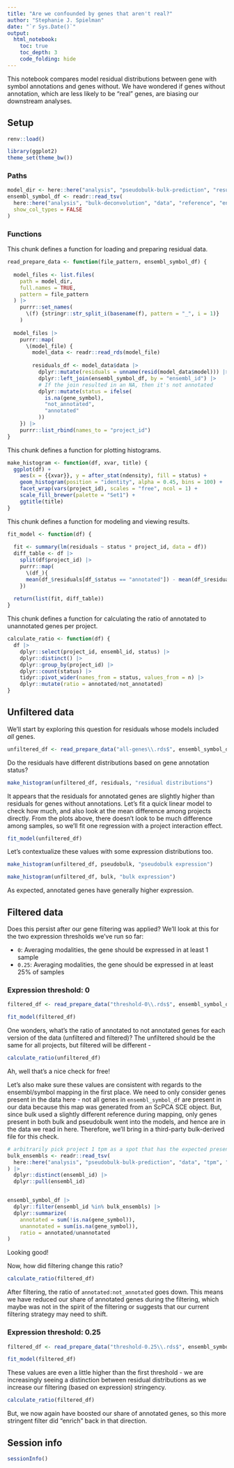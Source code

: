 ```yaml
---
title: "Are we confounded by genes that aren't real?"
author: "Stephanie J. Spielman"
date: "`r Sys.Date()`"
output:
  html_notebook:
    toc: true
    toc_depth: 3
    code_folding: hide
---
```


This notebook compares model residual distributions between gene with symbol annotations and genes without. 
We have wondered if genes without annotation, which are less likely to be "real" genes, are biasing our downstream analyses.


## Setup


```r
renv::load()

library(ggplot2)
theme_set(theme_bw())
```

### Paths

```r
model_dir <- here::here("analysis", "pseudobulk-bulk-prediction", "results", "models")
ensembl_symbol_df <- readr::read_tsv(
  here::here("analysis", "bulk-deconvolution", "data", "reference", "ensembl_symbol.tsv"), 
  show_col_types = FALSE
)
```

### Functions

This chunk defines a function for loading and preparing residual data.
```r
read_prepare_data <- function(file_pattern, ensembl_symbol_df) {
  
  model_files <- list.files(
    path = model_dir,
    full.names = TRUE,
    pattern = file_pattern
  ) |>
    purrr::set_names(
      \(f) {stringr::str_split_i(basename(f), pattern = "_", i = 1)}
    )
  
  model_files |>
    purrr::map(
      \(model_file) {
        model_data <- readr::read_rds(model_file)
        
        residuals_df <- model_data$data |> 
          dplyr::mutate(residuals = unname(resid(model_data$model))) |> 
          dplyr::left_join(ensembl_symbol_df, by = "ensembl_id") |>
          # If the join resulted in an NA, then it's not annotated
          dplyr::mutate(status = ifelse(
            is.na(gene_symbol), 
            "not_annotated", 
            "annotated"
          ))
    }) |>
    purrr::list_rbind(names_to = "project_id")
}
```

This chunk defines a function for plotting histograms.
```r
make_histogram <- function(df, xvar, title) {
  ggplot(df) +
    aes(x = {{xvar}}, y = after_stat(ndensity), fill = status) + 
    geom_histogram(position = "identity", alpha = 0.45, bins = 100) +
    facet_wrap(vars(project_id), scales = "free", ncol = 1) +
    scale_fill_brewer(palette = "Set1") +
    ggtitle(title)  
}
```

This chunk defines a function for modeling and viewing results.
```r
fit_model <- function(df) {
    
  fit <- summary(lm(residuals ~ status * project_id, data = df))
  diff_table <- df |>
    split(df$project_id) |>
    purrr::map(
      \(df_){
      mean(df_$residuals[df_$status == "annotated"]) - mean(df_$residuals[df_$status == "not_annotated"])
    })
  
  return(list(fit, diff_table))
}
```

This chunk defines a function for calculating the ratio of annotated to unannotated genes per project.
```r
calculate_ratio <- function(df) {
  df |>
    dplyr::select(project_id, ensembl_id, status) |>
    dplyr::distinct() |>
    dplyr::group_by(project_id) |>
    dplyr::count(status) |>
    tidyr::pivot_wider(names_from = status, values_from = n) |>
    dplyr::mutate(ratio = annotated/not_annotated)  
}
```

## Unfiltered data 

We'll start by exploring this question for residuals whose models included _all_ genes.


```r
unfiltered_df <- read_prepare_data("all-genes\\.rds$", ensembl_symbol_df) 
```


Do the residuals have different distributions based on gene annotation status?

```r
make_histogram(unfiltered_df, residuals, "residual distributions")
```


It appears that the residuals for annotated genes are slightly higher than residuals for genes without annotations.
Let's fit a quick linear model to check how much, and also look at the mean difference among projects directly.
From the plots above, there doesn't look to be much difference among samples, so we'll fit one regression with a project interaction effect.


```r
fit_model(unfiltered_df)
```

Let's contextualize these values with some expression distributions too.

```r
make_histogram(unfiltered_df, pseudobulk, "pseudobulk expression")
```

```r
make_histogram(unfiltered_df, bulk, "bulk expression")
```

As expected, annotated genes have generally higher expression.


## Filtered data

Does this persist after our gene filtering was applied?
We'll look at this for the two expression thresholds we've run so far:

* `0`: Averaging modalities, the gene should be expressed in at least 1 sample
* `0.25`: Averaging modalities, the gene should be expressed in at least 25% of samples

### Expression threshold: 0


```r
filtered_df <- read_prepare_data("threshold-0\\.rds$", ensembl_symbol_df) 
```

```r
fit_model(filtered_df)
```


One wonders, what's the ratio of annotated to not annotated genes for each version of the data (unfiltered and filtered)?
The unfiltered should be the same for all projects, but filtered will be different -

```r
calculate_ratio(unfiltered_df)
```

Ah, well that's a nice check for free!

Let's also make sure these values are consistent with regards to the ensembl/symbol mapping in the first place.
We need to only consider genes present in the data here - not all genes in `ensembl_symbol_df` are present in our data because this map was generated from an ScPCA SCE object.
But, since bulk used a slightly different reference during mapping, only genes present in both bulk and pseudobulk went into the models, and hence are in the data we read in here. 
Therefore, we'll bring in a third-party bulk-derived file for this check.

```r
# arbitrarily pick project 1 tpm as a spot that has the expected present IDs
bulk_ensembls <- readr::read_tsv(
  here::here("analysis", "pseudobulk-bulk-prediction", "data", "tpm", "SCPCP000001_tpm.tsv")
) |>
  dplyr::distinct(ensembl_id) |>
  dplyr::pull(ensembl_id)


ensembl_symbol_df |>
  dplyr::filter(ensembl_id %in% bulk_ensembls) |>
  dplyr::summarize(
    annotated = sum(!is.na(gene_symbol)),
    unannotated = sum(is.na(gene_symbol)),
    ratio = annotated/unannotated
) 
```
Looking good!

Now, how did filtering change this ratio?

```r
calculate_ratio(filtered_df)
```

After filtering, the ratio of `annotated:not_annotated` goes down.
This means we have reduced our share of annotated genes during the filtering, which maybe was not in the spirit of the filtering or suggests that our current filtering strategy may need to shift.


### Expression threshold: 0.25

```r
filtered_df <- read_prepare_data("threshold-0.25\\.rds$", ensembl_symbol_df) 
```


```r
fit_model(filtered_df)
```

These values are even a little higher than the first threshold - we are increasingly seeing a distinction between residual distributions as we increase our filtering (based on expression) stringency.


```r
calculate_ratio(filtered_df)
```

But, we now again have boosted our share of annotated genes, so this more stringent filter did "enrich" back in that direction.

## Session info

```r
sessionInfo()
```